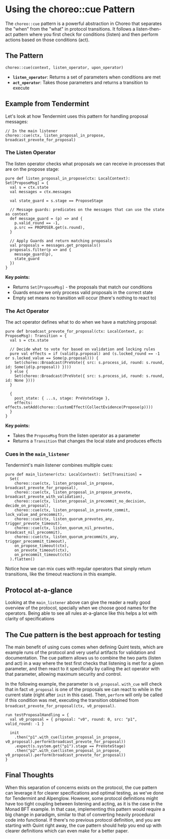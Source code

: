 # Using the choreo::cue Pattern

The `choreo::cue` pattern is a powerful abstraction in Choreo that separates the
"when" from the "what" in protocol transitions. It follows a listen-then-act
pattern where you first check for conditions (listen) and then perform actions
based on those conditions (act).

## The Pattern

```quint
choreo::cue(context, listen_operator, upon_operator)
```

- **`listen_operator`**: Returns a set of parameters when conditions are met
- **`act_operator`**: Takes those parameters and returns a transition to execute

## Example from Tendermint

Let's look at how Tendermint uses this pattern for handling proposal messages:

```quint
// In the main listener
choreo::cue(ctx, listen_proposal_in_propose, broadcast_prevote_for_proposal)
```

### The Listen Operator

The listen operator checks what proposals we can receive in processes that are on the propose stage:

```quint
pure def listen_proposal_in_propose(ctx: LocalContext): Set[ProposeMsg] = {
  val s = ctx.state
  val messages = ctx.messages

  val state_guard = s.stage == ProposeStage

  // Message guards: predicates on the messages that can use the state as context
  def message_guard = (p) => and {
    p.valid_round == -1,
    p.src == PROPOSER.get(s.round),
  }

  // Apply Guards and return matching proposals
  val proposals = messages.get_proposals()
  proposals.filter(p => and {
    message_guard(p),
    state_guard
  })
}
```

**Key points:**
- Returns `Set[ProposeMsg]` - the proposals that match our conditions
- Guards ensure we only process valid proposals in the correct state
- Empty set means no transition will occur (there's nothing to react to)

### The Act Operator

The act operator defines what to do when we have a matching proposal:

```quint
pure def broadcast_prevote_for_proposal(ctx: LocalContext, p: ProposeMsg): Transition = {
  val s = ctx.state

  // Decide what to vote for based on validation and locking rules
  pure val effects = if (valid(p.proposal) and (s.locked_round == -1 or s.locked_value == Some(p.proposal))) {
    Set(choreo::Broadcast(PreVote({ src: s.process_id, round: s.round, id: Some(id(p.proposal)) })))
  } else {
    Set(choreo::Broadcast(PreVote({ src: s.process_id, round: s.round, id: None })))
  }

  {
    post_state: { ...s, stage: PreVoteStage },
    effects: effects.setAdd(choreo::CustomEffect(CollectEvidence(Propose(p))))
  }
}
```

**Key points:**
- Takes the `ProposeMsg` from the listen operator as a parameter
- Returns a `Transition` that changes the local state and produces effects

### Cues in the `main_listener`

Tendermint's main listener combines multiple cues:

```quint
pure def main_listener(ctx: LocalContext): Set[Transition] =
  Set(
    choreo::cue(ctx, listen_proposal_in_propose, broadcast_prevote_for_proposal),
    choreo::cue(ctx, listen_proposal_in_propose_prevote, broadcast_prevote_with_validation),
    choreo::cue(ctx, listen_proposal_in_precommit_no_decision, decide_on_proposal),
    choreo::cue(ctx, listen_proposal_in_prevote_commit, lock_value_and_precommit),
    choreo::cue(ctx, listen_quorum_prevotes_any, trigger_prevote_timeout),
    choreo::cue(ctx, listen_quorum_nil_prevotes, broadcast_nil_precommit),
    choreo::cue(ctx, listen_quorum_precommits_any, trigger_precommit_timeout),
    on_propose_timeout(ctx),
    on_prevote_timeout(ctx),
    on_precommit_timeout(ctx)
  ).flatten()
```

Notice how we can mix cues with regular operators that simply return
transitions, like the timeout reactions in this example.

## Protocol at-a-glance

Looking at the `main_listener` above can give the reader a really good overview
of the protocol, specially when we choose good names for the operators. Being
able to see all rules at-a-glance like this helps a lot with clarity of
specifications


## The Cue pattern is the best approach for testing

The main benefit of using cues comes when defining Quint tests, which are
example runs of the protocol and very useful artifacts for validation and
documentation. The cue pattern allows us to combine the two parts (listen and
act) in a way where the test first checks that listening is met for a given
parameter, and then react to it specifically by calling the act operator with
that parameter, allowing maximum security and control.

In the following example, the parameter is `v0_proposal`. `with_cue` will check
that in fact `v0_proposal` is one of the proposals we can react to while in the
current state (right after `init` in this case). Then, `perform` will only be
called if this condition was met, executing the transition obtained from
`broadcast_prevote_for_proposal(ctx, v0_proposal)`.

```quint
run testProposalHandling = {
  val v0_proposal = { proposal: "v0", round: 0, src: "p1", valid_round: -1 }

  init
    .then("p1".with_cue(listen_proposal_in_propose, v0_proposal).perform(broadcast_prevote_for_proposal))
    .expect(s.system.get("p1").stage == PreVoteStage)
    .then("p2".with_cue(listen_proposal_in_propose, v0_proposal).perform(broadcast_prevote_for_proposal))
}
```

## Final Thoughts

When this separation of concerns exists on the protocol, the cue pattern can
leverage it for clearer specifications and optimal testing, as we've done for
Tendermint and Alpenglow. However, some protocol definitions might have too
tight coupling between listening and acting, as it is the case in the Monad BFT
example. In that case, implementing this pattern would require a big change in
paradigm, similar to that of converting heavily procedural code into functional.
If there's no previous protocol definition, and you are starting with Quint
right away, the cue pattern should help you end up with clearer definitions
which can even make for a better paper.
